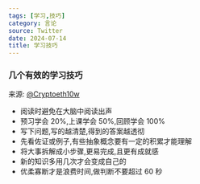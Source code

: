 ```yaml
---
tags: [学习,技巧]
category: 言论
source: Twitter
date: 2024-07-14
title: 学习技巧
---
```


### 几个有效的学习技巧

来源: [@Cryptoeth10w](https://x.com/Cryptoeth10w/status/1811562949133357100)

-   阅读时避免在大脑中阅读出声
-   预习学会 20%,上课学会 50%,回顾学会 100%
-   写下问题,写的越清楚,得到的答案越透彻
-   先看佐证或例子,有些抽象概念要有一定的积累才能理解
-   将大事拆解成小步骤,更易完成,且更有成就感
-   新的知识多用几次才会变成自己的
-   优柔寡断才是浪费时间,做判断不要超过 60 秒
